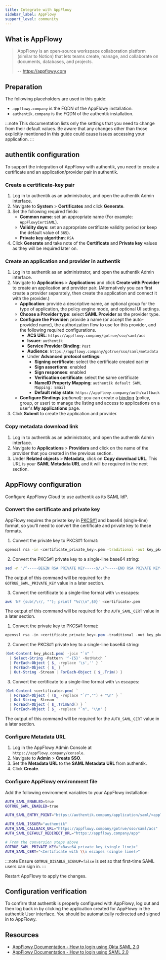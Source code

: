 ```yaml
---
title: Integrate with AppFlowy
sidebar_label: AppFlowy
support_level: community
---
```



## What is AppFlowy

> AppFlowy is an open-source workspace collaboration platform (similar to Notion) that lets teams create, manage, and collaborate on documents, databases, and projects.
>
> -- https://appflowy.com

## Preparation

The following placeholders are used in this guide:

- `appflowy.company` is the FQDN of the AppFlowy installation.
- `authentik.company` is the FQDN of the authentik installation.

:::note
This documentation lists only the settings that you need to change from their default values. Be aware that any changes other than those explicitly mentioned in this guide could cause issues accessing your application.
:::

## authentik configuration

To support the integration of AppFlowy with authentik, you need to create a certificate and an application/provider pair in authentik.

### Create a certificate-key pair

1. Log in to authentik as an administrator, and open the authentik Admin interface.
2. Navigate to **System** > **Certificates** and click **Generate**.
3. Set the following required fields:
    - **Common name**: set an appropriate name (For example: `AppFlowyCertSAML`).
    - **Validity days**: set an appropriate certificate validity period (or keep the default value of `365`).
    - **Private key algorithm**: `RSA`
4. Click **Generate** and take note of the **Certificate** and **Private key** values as they will be required later on.

### Create an application and provider in authentik

1. Log in to authentik as an administrator, and open the authentik Admin interface.
2. Navigate to **Applications** > **Applications** and click **Create with Provider** to create an application and provider pair. (Alternatively you can first create a provider separately, then create the application and connect it with the provider.)
    - **Application**: provide a descriptive name, an optional group for the type of application, the policy engine mode, and optional UI settings.
    - **Choose a Provider type**: select **SAML Provider** as the provider type.
    - **Configure the Provider**: provide a name (or accept the auto-provided name), the authorization flow to use for this provider, and the following required configurations.
        - **ACS URL**: `https://appflowy.company/gotrue/sso/saml/acs`
        - **Issuer**: `authentik`
        - **Service Provider Binding**: `Post`
        - **Audience**: `https://appflowy.company/gotrue/sso/saml/metadata`
        - Under **Advanced protocol settings**:
            - **Signing certificate**: select the certificate created earlier
            - **Sign assertions**: enabled
            - **Sign responses**: enabled
            - **Verification certificate**: select the same certificate
            - **NameID Property Mapping**: `authentik default SAML Mapping: Email`
            - **Default relay state**: `https://appflowy.company/auth/callback`
    - **Configure Bindings** _(optional)_: you can create a [binding](/docs/add-secure-apps/flows-stages/bindings/) (policy, group, or user) to manage the listing and access to applications on a user's **My applications** page.
3. Click **Submit** to create the application and provider.

### Copy metadata download link

1. Log in to authentik as an administrator, and open the authentik Admin interface.
2. Navigate to **Applications** > **Providers** and click on the name of the provider that you created in the previous section.
3. Under **Related objects** > **Metadata**, click on **Copy download URL**. This URL is your **SAML Metadata URL** and it will be required in the next section.

## AppFlowy configuration

Configure AppFlowy Cloud to use authentik as its SAML IdP.

### Convert the certificate and private key

AppFlowy requires the private key in [PKCS#1](https://en.wikipedia.org/wiki/PKCS_1) and base64 (single-line) format, so you'll need to convert the certificate and private key to these formats.

<Tabs>
<TabItem value="linuxmac" label="Linux and MacOS" default>

1.  Convert the private key to PKCS#1 format:

```bash
openssl rsa -in <certificate_private_key>.pem -traditional -out key_pkcs1.pem
```

2.  Convert the PKCS#1 private key to a single-line base64 string:

```bash
sed -n '/^-----BEGIN RSA PRIVATE KEY-----$/,/^-----END RSA PRIVATE KEY-----$/p' key_pkcs1.pem      | grep -v '^-----'      | tr -d '\n'
```

The output of this command will be required for the `GOTRUE_SAML_PRIVATE_KEY` value in a later section.

3.  Convert the certificate to a single-line format with `\n` escapes:

```bash
awk 'NF {sub(/\r/, ""); printf "%s\\n",$0}' <certificate>.pem
```

The output of this command will be required for the `AUTH_SAML_CERT` value in a later section.

</TabItem>
<TabItem value="windows" label="Windows">

1.  Convert the private key to PKCS#1 format:

```powershell
openssl rsa -in <certificate_private_key>.pem -traditional -out key_pkcs1.pem
```

2. Convert the PKCS#1 private key to a single-line base64 string:

```powershell
(Get-Content key_pkcs1.pem) -join "`n" `
  | Select-String -Pattern '^-{5}' -NotMatch `
  | ForEach-Object { $_ -replace '\s','' } `
  | ForEach-Object { $_ } `
  | Out-String -Stream | ForEach-Object { $_.Trim() }
```

3. Convert the certificate to a single-line format with `\n` escapes:

```powershell
(Get-Content <certificate>.pem) `
  | ForEach-Object { ($_ -replace "`r","") + "\n" } `
  | Out-String -Stream `
  | ForEach-Object { $_.TrimEnd() } `
  | ForEach-Object { $_ -replace "`n", "\\n" }
```

The output of this command will be required for the `AUTH_SAML_CERT` value in a later section.

</TabItem>
</Tabs>

### Configure Metadata URL

1. Log in the AppFlowy Admin Console at `https://appflowy.company/console`.
2. Navigate to **Admin** > **Create SSO**.
3. Set the **Metadata URL** to the **SAML Metadata URL** from authentik.
4. Click **Create**.

### Configure AppFlowy environment file

Add the following environment variables to your AppFlowy installation:

```bash
AUTH_SAML_ENABLED=true
GOTRUE_SAML_ENABLED=true

AUTH_SAML_ENTRY_POINT="https://authentik.company/application/saml/<application_slug>/sso/binding/post"

AUTH_SAML_ISSUER="authentik"
AUTH_SAML_CALLBACK_URL="https://appflowy.company/gotrue/sso/saml/acs"
AUTH_SAML_DEFAULT_REDIRECT_URL="https://appflowy.company/app"

# From the conversion steps above
GOTRUE_SAML_PRIVATE_KEY="<Base64 private key (single line)>"
AUTH_SAML_CERT="<Certificate with \\n escapes (single line)>"
```

:::note
Ensure `GOTRUE_DISABLE_SIGNUP=false` is set so that first-time SAML users can sign in.
:::

Restart AppFlowy to apply the changes.

## Configuration verification

To confirm that authentik is properly configured with AppFlowy, log out and then log back in by clicking the application created for AppFlowy in the authentik User interface. You should be automatically redirected and signed in to AppFlowy.

## Resources

- [AppFlowy Documentation - How to login using Okta SAML 2.0](https://appflowy.com/docs/How-to-log-in-using-Okta-SAML-2)
- [AppFlowy Documentation - How to login using SAML 2.0](https://appflowy.com/docs/How-to-log-in-using-SAML-2)
